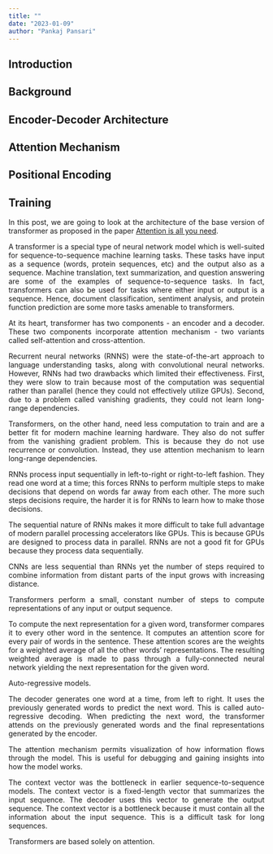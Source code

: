 ```yaml
---
title: ""
date: "2023-01-09"
author: "Pankaj Pansari"
---
```


<div style="text-align: justify"> 

## Introduction

## Background

## Encoder-Decoder Architecture

## Attention Mechanism

## Positional Encoding

## Training

In this post, we are going to look at the architecture of the base version of transformer as proposed in the paper [Attention is all you need](https://arxiv.org/abs/1706.03762).

A transformer is a special type of neural network model which is well-suited for sequence-to-sequence machine learning tasks. These tasks have input as a sequence (words, protein sequences, etc) and the output also as a sequence. Machine translation, text summarization, and question answering are some of the examples of sequence-to-sequence tasks. In fact, transformers can also be used for tasks where either input or output is a sequence. Hence, document classification, sentiment analysis, and protein function prediction are some more tasks amenable to transformers.

At its heart, transformer has two components - an encoder and a decoder. These two components incorporate attention mechanism - two variants called self-attention and cross-attention.

Recurrent neural networks (RNNS) were the state-of-the-art approach to language understanding tasks, along with convolutional neural networks. However, RNNs had two drawbacks which limited their effectiveness. First, they were slow to train because most of the computation was sequential rather than parallel (hence they could not effectively utilize GPUs). Second, due to a problem called vanishing gradients, they could not learn long-range dependencies.

Transformers, on the other hand, need less computation to train and are a better fit for modern machine learning hardware. They also do not suffer from the vanishing gradient problem. This is because they do not use recurrence or convolution. Instead, they use attention mechanism to learn long-range dependencies.

RNNs process input sequentially in left-to-right or right-to-left fashion. They read one word at a time; this forces RNNs to perform multiple steps to make decisions that depend on words far away from each other. The more such steps decisions require, the harder it is for RNNs to learn how to make those decisions.

The sequential nature of RNNs makes it more difficult to take full advantage of modern parallel processing accelerators like GPUs. This is because GPUs are designed to process data in parallel. RNNs are not a good fit for GPUs because they process data sequentially.

CNNs are less sequential than RNNs yet the number of steps required to combine information from distant parts of the input grows with increasing distance.

Transformers perform a small, constant number of steps to compute representations of any input or output sequence.

To compute the next representation for a given word, transformer compares it to every other word in the sentence. It computes an attention score for every pair of words in the sentence. These attention scores are the weights for a weighted average of all the other words' representations. The resulting weighted average is made to pass through a fully-connected neural network yielding the next representation for the given word.
 
Auto-regressive models.

The decoder generates one word at a time, from left to right. It uses the previously generated words to predict the next word. This is called auto-regressive decoding. When predicting the next word, the transformer attends on the previously generated words and the final representations generated by the encoder.

The attention mechanism permits visualization of how information flows through the model. This is useful for debugging and gaining insights into how the model works.

The context vector was the bottleneck in earlier sequence-to-sequence models. The context vector is a fixed-length vector that summarizes the input sequence. The decoder uses this vector to generate the output sequence. The context vector is a bottleneck because it must contain all the information about the input sequence. This is a difficult task for long sequences.

Transformers are based solely on attention. 